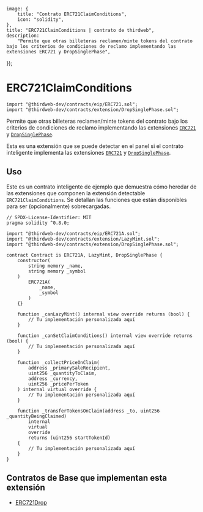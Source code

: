 
	image: {
		title: "Contrato ERC721ClaimConditions",
		icon: "solidity",
	},
	title: "ERC721ClaimConditions | contrato de thirdweb",
	description:
		"Permite que otras billeteras reclamen/minte tokens del contrato bajo los criterios de condiciones de reclamo implementando las extensiones ERC721 y DropSinglePhase",
});


# ERC721ClaimConditions 

```solidity
import "@thirdweb-dev/contracts/eip/ERC721.sol";
import "@thirdweb-dev/contracts/extension/DropSinglePhase.sol";
```

Permite que otras billeteras reclamen/minte tokens del contrato bajo los criterios de condiciones de reclamo implementando las extensiones [`ERC721`](/contracts/build/extensions/erc-721/ERC721) y [`DropSinglePhase`](/contracts/build/extensions/general/DropSinglePhase).

Esta es una extensión que se puede detectar en el panel si el contrato inteligente implementa las extensiones [`ERC721`](/contracts/build/extensions/erc-721/ERC721) y [`DropSinglePhase`](/contracts/build/extensions/general/DropSinglePhase).

<GithubButtonLink href="https://github.com/thirdweb-dev/contracts/blob/main/contracts/extension/DropSinglePhase.sol" />

## Uso

Este es un contrato inteligente de ejemplo que demuestra cómo heredar de las extensiones que componen la extensión detectable `ERC721ClaimConditions`.
Se detallan las funciones que están disponibles para ser (opcionalmente) sobrecargadas.

```solidity
// SPDX-License-Identifier: MIT
pragma solidity ^0.8.0;

import "@thirdweb-dev/contracts/eip/ERC721A.sol";
import "@thirdweb-dev/contracts/extension/LazyMint.sol";
import "@thirdweb-dev/contracts/extension/DropSinglePhase.sol";

contract Contract is ERC721A, LazyMint, DropSinglePhase {
    constructor(
        string memory _name,
        string memory _symbol
    )
        ERC721A(
            _name,
            _symbol
        )
    {}

    function _canLazyMint() internal view override returns (bool) {
        // Tu implementación personalizada aquí
    }

    function _canSetClaimConditions() internal view override returns (bool) {
        // Tu implementación personalizada aquí
    }

    function _collectPriceOnClaim(
        address _primarySaleRecipient,
        uint256 _quantityToClaim,
        address _currency,
        uint256 _pricePerToken
    ) internal virtual override {
        // Tu implementación personalizada aquí
    }

    function _transferTokensOnClaim(address _to, uint256 _quantityBeingClaimed)
        internal
        virtual
        override
        returns (uint256 startTokenId)
    {
        // Tu implementación personalizada aquí
    }
}
```

## Contratos de Base que implementan esta extensión

- [ERC721Drop](/contracts/build/base-contracts/erc-721/drop)
